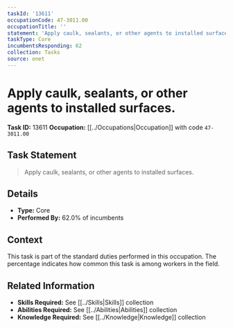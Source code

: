```yaml
---
taskId: '13611'
occupationCode: 47-3011.00
occupationTitle: ''
statement: 'Apply caulk, sealants, or other agents to installed surfaces.'
taskType: Core
incumbentsResponding: 62
collection: Tasks
source: onet
---
```

# Apply caulk, sealants, or other agents to installed surfaces.

**Task ID:** 13611
**Occupation:** [[../Occupations|Occupation]] with code `47-3011.00`

## Task Statement

> Apply caulk, sealants, or other agents to installed surfaces.

## Details

- **Type:** Core
- **Performed By:** 62.0% of incumbents

## Context

This task is part of the standard duties performed in this occupation. The percentage indicates how common this task is among workers in the field.

## Related Information

- **Skills Required:** See [[../Skills|Skills]] collection
- **Abilities Required:** See [[../Abilities|Abilities]] collection
- **Knowledge Required:** See [[../Knowledge|Knowledge]] collection
